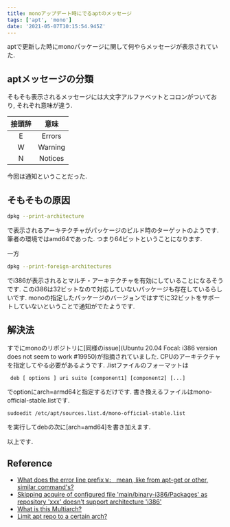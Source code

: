 ```yaml
---
title: monoアップデート時にでるaptのメッセージ
tags: ['apt', 'mono']
date: '2021-05-07T10:15:54.945Z'
---
```



aptで更新した時にmonoパッケージに関して何やらメッセージが表示されていた.
<!-- seq -->

## aptメッセージの分類

そもそも表示されるメッセージには大文字アルファベットとコロンがついており, それぞれ意味が違う.

|接頭辞|意味|
|:---:|:---:|
|E| Errors|
|W| Warning|
|N| Notices|

今回は通知ということだった.

## そもそもの原因

```bash
dpkg --print-architecture
```

で表示されるアーキテクチャがパッケージのビルド時のターゲットのようです.
筆者の環境ではamd64であった. つまり64ビットということになります.

一方

```bash
dpkg --print-foreign-architectures
```

でi386が表示されるとマルチ・アーキテクチャを有効にしていることになるそうです.
このi386は32ビットなので対応していないパッケージも存在しているらしいです.
monoの指定したパッケージのバージョンではすでに32ビットをサポートしていないということで通知がでたようです.

## 解決法

すでにmonoのリポジトリに[同様のissue](Ubuntu 20.04 Focal: i386 version does not seem to work #19950)が指摘されていました.
CPUのアーキテクチャを指定してやる必要があるようです.
.listファイルのフォーマットは

```
 deb [ options ] uri suite [component1] [component2] [...]
```

でoptionにarch=armd64と指定するだけです. 書き換えるファイルはmono-official-stable.listです.

```
sudoedit /etc/apt/sources.list.d/mono-official-stable.list
```

を実行してdebの次に[arch=amd64]を書き加えます.


以上です.

## Reference

* [What does the error line prefix `W: ` mean, like from apt-get or other, similar command's?](https://unix.stackexchange.com/questions/590027/what-does-the-error-line-prefix-w-mean-like-from-apt-get-or-other-similar)
* [Skipping acquire of configured file 'main/binary-i386/Packages' as repository 'xxx' doesn't support architecture 'i386'](https://askubuntu.com/questions/741410/skipping-acquire-of-configured-file-main-binary-i386-packages-as-repository-x)
* [What is this Multiarch?](https://wiki.debian.org/Multiarch/HOWTO)
* [Limit apt repo to a certain arch?](https://askubuntu.com/questions/554079/limit-apt-repo-to-a-certain-arch)